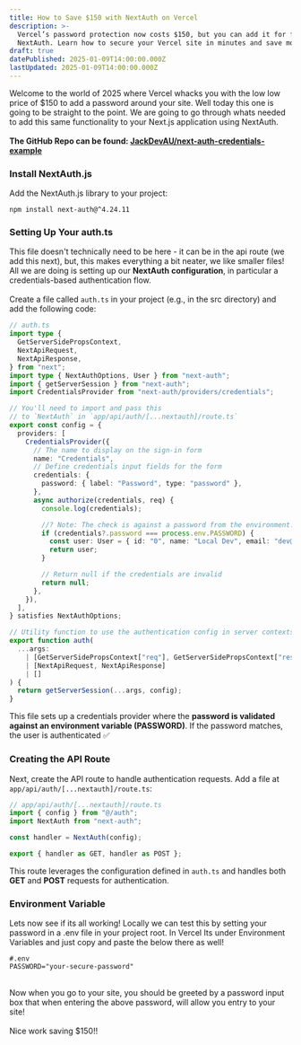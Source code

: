 ```yaml
---
title: How to Save $150 with NextAuth on Vercel
description: >-
  Vercel’s password protection now costs $150, but you can add it for free with
  NextAuth. Learn how to secure your Vercel site in minutes and save money!
draft: true
datePublished: 2025-01-09T14:00:00.000Z
lastUpdated: 2025-01-09T14:00:00.000Z
---
```


Welcome to the world of 2025 where Vercel whacks you with the low low price of $150 to add a password around your site. Well today this one is going to be straight to the point. We are going to go through whats needed to add this same functionality to your Next.js application using NextAuth. \
\
**The GitHub Repo can be found: [JackDevAU/next-auth-credentials-example](https://github.com/JackDevAU/next-auth-credentials-example "JackDevAU/next-auth-credentials-example")**

### Install NextAuth.js

Add the NextAuth.js library to your project:

`npm install next-auth@^4.24.11`

### &#x20;Setting Up Your auth.ts

This file doesn't technically need to be here - it can be in the api route (we add this next), but, this makes everything a bit neater, we like smaller files! All we are doing is setting up our **NextAuth** **configuration**, in particular a credentials-based authentication flow. \
\
Create a file called `auth.ts` in your project (e.g., in the src directory) and add the following code:

```typescript
// auth.ts
import type {
  GetServerSidePropsContext,
  NextApiRequest,
  NextApiResponse,
} from "next";
import type { NextAuthOptions, User } from "next-auth";
import { getServerSession } from "next-auth";
import CredentialsProvider from "next-auth/providers/credentials";

// You'll need to import and pass this
// to `NextAuth` in `app/api/auth/[...nextauth]/route.ts`
export const config = {
  providers: [
    CredentialsProvider({
      // The name to display on the sign-in form
      name: "Credentials",
      // Define credentials input fields for the form
      credentials: {
        password: { label: "Password", type: "password" },
      },
      async authorize(credentials, req) {
        console.log(credentials);

        //? Note: The check is against a password from the environment. 
        if (credentials?.password === process.env.PASSWORD) {
          const user: User = { id: "0", name: "Local Dev", email: "dev@email.com" };
          return user;
        }

        // Return null if the credentials are invalid
        return null;
      },
    }),
  ],
} satisfies NextAuthOptions;

// Utility function to use the authentication config in server contexts
export function auth(
  ...args:
    | [GetServerSidePropsContext["req"], GetServerSidePropsContext["res"]]
    | [NextApiRequest, NextApiResponse]
    | []
) {
  return getServerSession(...args, config);
}
```

This file sets up a credentials provider where the **password is validated against an environment variable (PASSWORD)**. If the password matches, the user is authenticated ✅

### Creating the API Route

Next, create the API route to handle authentication requests. Add a file at `app/api/auth/[...nextauth]/route.ts`:

```typescript
// app/api/auth/[...nextauth]/route.ts
import { config } from "@/auth";
import NextAuth from "next-auth";

const handler = NextAuth(config);

export { handler as GET, handler as POST };
```

This route leverages the configuration defined in `auth.ts` and handles both **GET** and **POST** requests for authentication.

### Environment Variable

Lets now see if its all working! Locally we can test this by setting your password in a .env file in your project root. In Vercel Its under Environment Variables and just copy and paste the below there as well!

```
#.env
PASSWORD="your-secure-password"
```

\
Now when you go to your site, you should be greeted by a password input box that when entering the above password, will allow you entry to your site! \
\
Nice work saving $150!!

